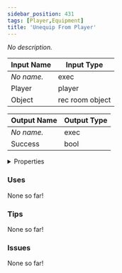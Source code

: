 ```yaml
---
sidebar_position: 431
tags: [Player,Equipment]
title: 'Unequip From Player'
---
```


*No description.*




<EsbSvg />

| Input Name | Input Type |
|-----------|-----------|
| *No name.* | exec |
| Player | player |
| Object | rec room object |

| Output Name | Output Type |
|-----------|-----------|
| *No name.* | exec |
| Success | bool |


<details>
  <summary>Properties</summary>
  <div>
    <div>
    <table>
      <thead>
        <tr>
          <th>Is beta required?</th>
          <th>❌</th>
        </tr>
        <tr>
          <th>Is this chip a trolling risk?</th>
          <th>❌</th>
        </tr>
        <tr>
          <th>Is this chip a role assignment risk?</th>
          <th>❌</th>
        </tr>
        <tr>
          <th>Chip UUID</th>
          <th>cb633ba9-ae99-43ae-b848-ffcea0b44a4a</th>
        </tr>
      </thead>
    </table>
    </div>
  </div>
</details>

### Uses

None so far!

### Tips

None so far!

### Issues

None so far!